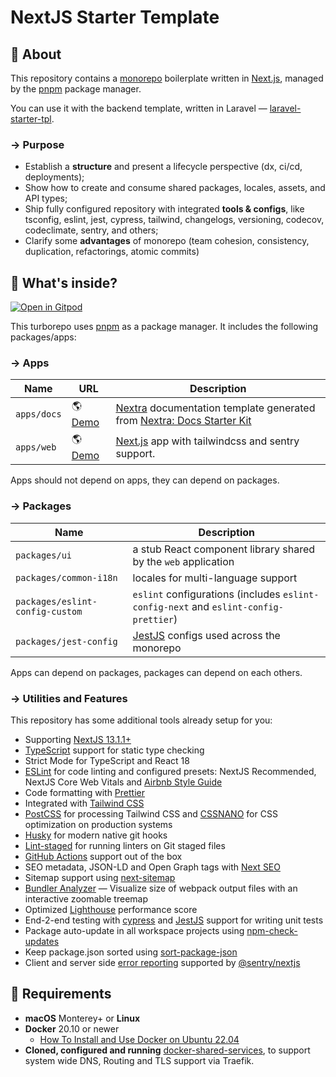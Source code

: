 
# NextJS Starter Template

## 📄 About

This repository contains a [monorepo](https://turbo.build/repo/docs/handbook/what-is-a-monorepo) boilerplate written in [Next.js](https://nextjs.org/), managed by the [pnpm](https://pnpm.io) package manager.

You can use it with the backend template, written in Laravel — [laravel-starter-tpl](https://github.com/wayofdev/laravel-starter-tpl).

### → Purpose

- Establish a **structure** and present a lifecycle perspective (dx, ci/cd, deployments);
- Show how to create and consume shared packages, locales, assets, and API types;
- Ship fully configured repository with integrated **tools & configs**, like tsconfig, eslint, jest, cypress, tailwind, changelogs, versioning, codecov, codeclimate, sentry, and others;
- Clarify some **advantages** of monorepo (team cohesion, consistency, duplication, refactorings, atomic commits)

## 🤔 What's inside?

[![Open in Gitpod](https://img.shields.io/badge/Open%20In-Gitpod.io-%231966D2?style=for-the-badge&logo=gitpod)](https://gitpod.io/#https://github.com/wayofdev/next-starter-tpl)

This turborepo uses [pnpm](https://pnpm.io) as a package manager. It includes the following packages/apps:

### → Apps

| Name        | URL                                                  | Description                                                                                                                                                     |
| ----------- | ---------------------------------------------------- | --------------------------------------------------------------------------------------------------------------------------------------------------------------- |
| `apps/docs` | 🌎 [Demo](https://next-starter-tpl-docs.vercel.app/) | [Nextra](https://nextra.site/) documentation template generated from [Nextra: Docs Starter Kit](https://vercel.com/templates/next.js/documentation-starter-kit) |
| `apps/web`  | 🌎 [Demo](https://next-starter-tpl-web.vercel.app/)  | [Next.js](https://nextjs.org/) app with tailwindcss and sentry support.                                                                                         |

<Callout type="note">Apps should not depend on apps, they can depend on packages.</Callout>

### → Packages

| Name                            | Description                                                                          |
| ------------------------------- | ------------------------------------------------------------------------------------ |
| `packages/ui`                   | a stub React component library shared by the `web` application                       |
| `packages/common-i18n`          | locales for multi-language support                                                   |
| `packages/eslint-config-custom` | `eslint` configurations (includes `eslint-config-next` and `eslint-config-prettier`) |
| `packages/jest-config`          | [JestJS](https://jestjs.io) configs used across the monorepo                         |

<Callout type="note">Apps can depend on packages, packages can depend on each others.</Callout>

### → Utilities and Features

This repository has some additional tools already setup for you:

- Supporting [NextJS 13.1.1+](https://nextjs.org/blog/next-13)
- [TypeScript](https://www.typescriptlang.org/) support for static type checking
- Strict Mode for TypeScript and React 18
- [ESLint](https://eslint.org/) for code linting and configured presets: NextJS Recommended, NextJS Core Web Vitals and [Airbnb Style Guide](https://www.npmjs.com/package/eslint-config-airbnb)
- Code formatting with [Prettier](https://prettier.io/)
- Integrated with [Tailwind CSS](https://tailwindcss.com/)
- [PostCSS](https://postcss.org/) for processing Tailwind CSS and [CSSNANO](https://cssnano.co/) for CSS optimization on production systems
- [Husky](https://typicode.github.io/husky/#/) for modern native git hooks
- [Lint-staged](https://github.com/okonet/lint-staged) for running linters on Git staged files
- [GitHub Actions](https://github.com/features/actions) support out of the box
- SEO metadata, JSON-LD and Open Graph tags with [Next SEO](https://github.com/garmeeh/next-seo)
- Sitemap support using [next-sitemap](https://www.npmjs.com/package/next-sitemap)
- [Bundler Analyzer](https://www.npmjs.com/package/@next/bundle-analyzer) — Visualize size of webpack output files with an interactive zoomable treemap
- Optimized [Lighthouse](https://web.dev/performance-scoring/) performance score
- End-2-end testing with [cypress](https://www.cypress.io/) and [JestJS](https://jestjs.io/) support for writing unit tests
- Package auto-update in all workspace projects using [npm-check-updates](https://www.npmjs.com/package/npm-check-updates)
- Keep package.json sorted using [sort-package-json](https://www.npmjs.com/package/sort-package-json)
- Client and server side [error reporting](https://sentry.io/) supported by [@sentry/nextjs](https://www.npmjs.com/package/@sentry/nextjs)

## 🚩 Requirements

- **macOS** Monterey+ or **Linux**
- **Docker** 20.10 or newer
  - [How To Install and Use Docker on Ubuntu 22.04](https://www.digitalocean.com/community/tutorials/how-to-install-and-use-docker-on-ubuntu-22-04)
- **Cloned, configured and running** [docker-shared-services](https://github.com/wayofdev/docker-shared-services), to support system wide DNS, Routing and TLS support via Traefik.

